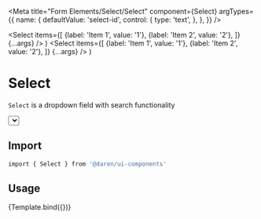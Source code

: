 
<Meta
  title="Form Elements/Select/Select"
  component={Select}
  argTypes={{
    name: {
      defaultValue: 'select-id',
      control: {
        type: 'text',
      },
    },
  }}
/>

  <Select
    items={[
      {label: 'Item 1', value: '1'},
      {label: 'Item 2', value: '2'},
    ]}
    {...args}
  />
)
  <Select
    items={[
      {label: 'Item 1', value: '1'},
      {label: 'Item 2', value: '2'},
    ]}
    {...args}
  />
)

# Select

`Select` is a dropdown field with search functionality

<Actions packageName="form-elements" />

<Story name="example">
  <div className="mb-8">
    <Select
      items={[
        {label: 'Item 1', value: '1'},
        {label: 'Item 2', value: '2'},
      ]}
      name="select"
    />
  </div>
</Story>

## Import

```bash
import { Select } from '@daren/ui-components'
```

## Usage

<Canvas>
  <Story name="usage">{Template.bind({})}</Story>
</Canvas>

<ArgsTable story="usage" />
